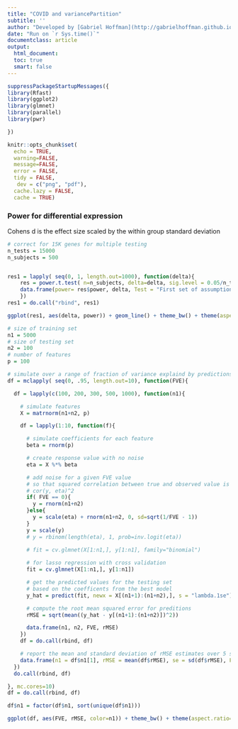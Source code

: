 ```yaml
---
title: "COVID and variancePartition"
subtitle: ''
author: "Developed by [Gabriel Hoffman](http://gabrielhoffman.github.io/)"
date: "Run on `r Sys.time()`"
documentclass: article
output: 
  html_document:
  toc: true
  smart: false
---
```



<!---

# How to run
############

# cd to directory with covid_vp.Rmd 
cd /hpc/users/hoffmg01/work/misc_vp

# set up environment
ml git pandoc 
git pull
R

# in R, pull the latest version (I edit on my laptop and push to GitHub)
# then run the script to generate and HTML page
system("git pull"); rmarkdown::render("power_sims.Rmd")



--->

```r
suppressPackageStartupMessages({
library(Rfast)
library(ggplot2)
library(glmnet)
library(parallel)
library(pwr)

})

knitr::opts_chunk$set(
  echo = TRUE,
  warning=FALSE,
  message=FALSE,
  error = FALSE,
  tidy = FALSE,
   dev = c("png", "pdf"),
  cache.lazy = FALSE,
  cache = TRUE)
```



### Power for differential expression

Cohens d is the effect size scaled by the within group standard deviation

```r
# correct for 15K genes for multiple testing
n_tests = 15000
n_subjects = 500


res1 = lapply( seq(0, 1, length.out=1000), function(delta){
    res = power.t.test( n=n_subjects, delta=delta, sig.level = 0.05/n_tests)
    data.frame(power= res$power, delta, Test = "First set of assumptions"    )
    })
res1 = do.call("rbind", res1)

ggplot(res1, aes(delta, power)) + geom_line() + theme_bw() + theme(aspect.ratio=1) + ylim(0,1) + xlab("Cohen's d")
```

```r
# size of training set
n1 = 5000
# size of testing set
n2 = 100
# number of features
p = 100

# simulate over a range of fraction of variance explaind by predictions
df = mclapply( seq(0, .95, length.out=10), function(FVE){

  df = lapply(c(100, 200, 300, 500, 1000), function(n1){

    # simulate features
    X = matrnorm(n1+n2, p)

    df = lapply(1:10, function(f){

      # simulate coefficients for each feature
      beta = rnorm(p)

      # create response value with no noise
      eta = X %*% beta

      # add noise for a given FVE value
      # so that squared correlation between true and observed value is FVE
      # cor(y, eta)^2
      if( FVE == 0){
        y = rnorm(n1+n2)
      }else{
        y = scale(eta) + rnorm(n1+n2, 0, sd=sqrt(1/FVE - 1))
      }
      y = scale(y)
      # y = rbinom(length(eta), 1, prob=inv.logit(eta))   
    
      # fit = cv.glmnet(X[1:n1,], y[1:n1], family="binomial")

      # for lasso regression with cross validation
      fit = cv.glmnet(X[1:n1,], y[1:n1])

      # get the predicted values for the testing set
      # based on the coefficents from the best model 
      y_hat = predict(fit, newx = X[(n1+1):(n1+n2),], s = "lambda.1se")

      # compute the root mean squared error for preditions
      rMSE = sqrt(mean((y_hat - y[(n1+1):(n1+n2)])^2))

      data.frame(n1, n2, FVE, rMSE)
    })
    df = do.call(rbind, df)

    # report the mean and standard deviation of rMSE estimates over 5 simulations
    data.frame(n1 = df$n1[1], rMSE = mean(df$rMSE), se = sd(df$rMSE), FVE=FVE)
  })
  do.call(rbind, df)

}, mc.cores=10)
df = do.call(rbind, df)

df$n1 = factor(df$n1, sort(unique(df$n1)))
```

```r
ggplot(df, aes(FVE, rMSE, color=n1)) + theme_bw() + theme(aspect.ratio=1) + xlab("Fraction of variance explained by predictors") + geom_errorbar(aes(x=FVE, ymin=rMSE - se, ymax=rMSE+se), width=0) + geom_point() + xlim(0, 1)  + geom_smooth(method="loess", se=FALSE) + ylim(0, NA) + scale_color_discrete(name=bquote(N[training]))
```
